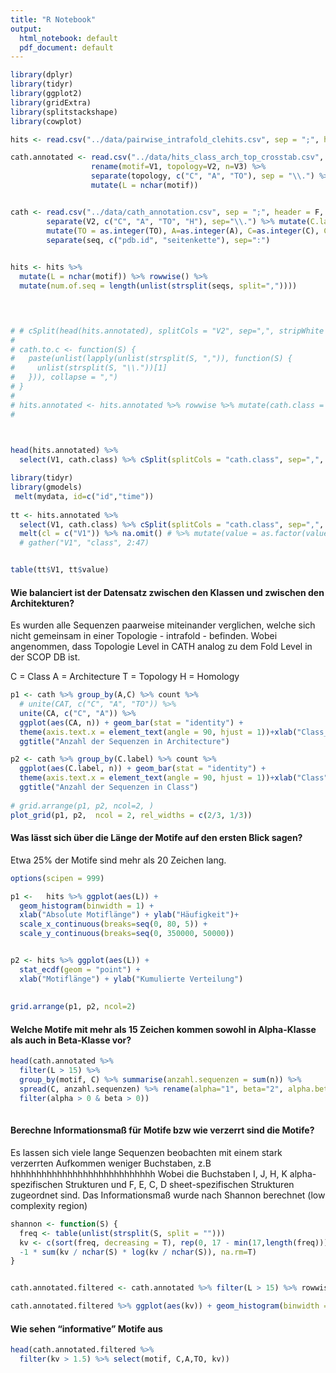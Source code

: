 ```yaml
---
title: "R Notebook"
output:
  html_notebook: default
  pdf_document: default
---
```



```r

library(dplyr)
library(tidyr)
library(ggplot2)
library(gridExtra)
library(splitstackshape)
library(cowplot)

hits <- read.csv("../data/pairwise_intrafold_clehits.csv", sep = ";", header = F, stringsAsFactors = F) %>% rename(motif = V1, seqs = V2)

cath.annotated <- read.csv("../data/hits_class_arch_top_crosstab.csv", sep = ",", header = F, stringsAsFactors = F) %>% 
                  rename(motif=V1, topology=V2, n=V3) %>% 
                  separate(topology, c("C", "A", "TO"), sep = "\\.") %>% 
                  mutate(L = nchar(motif)) 


cath <- read.csv("../data/cath_annotation.csv", sep = ";", header = F, stringsAsFactors = F) %>% rename(seq = V1) %>%
        separate(V2, c("C", "A", "TO", "H"), sep="\\.") %>% mutate(C.label = ifelse(C == 1, "alpha", ifelse(C==2, "beta", ifelse(C==3, "alpha.beta", "other")))) %>% 
        mutate(TO = as.integer(TO), A=as.integer(A), C=as.integer(C), C.label=as.factor(C.label)) %>% 
        separate(seq, c("pdb.id", "seitenkette"), sep=":")
        

hits <- hits %>%
  mutate(L = nchar(motif)) %>% rowwise() %>%
  mutate(num.of.seq = length(unlist(strsplit(seqs, split=","))))
  




```




```r
# # cSplit(head(hits.annotated), splitCols = "V2", sep=",", stripWhite = F) %>% 
# 
# cath.to.c <- function(S) {
#   paste(unlist(lapply(unlist(strsplit(S, ",")), function(S) {
#     unlist(strsplit(S, "\\."))[1]
#   })), collapse = ",")
# }
# 
# hits.annotated <- hits.annotated %>% rowwise %>% mutate(cath.class = cath.to.c(V2))
# 

  
```




```r
head(hits.annotated) %>% 
  select(V1, cath.class) %>% cSplit(splitCols = "cath.class", sep=",", stripWhite = F)
```



```r

library(tidyr)
library(gmodels)
 melt(mydata, id=c("id","time"))
 
tt <- hits.annotated %>% 
  select(V1, cath.class) %>% cSplit(splitCols = "cath.class", sep=",", stripWhite = F) %>% 
  melt(cl = c("V1")) %>% na.omit() # %>% mutate(value = as.factor(value))
  # gather("V1", "class", 2:47)


table(tt$V1, tt$value)


```



#### Wie balanciert ist der Datensatz zwischen den Klassen und zwischen den Architekturen?

Es wurden alle Sequenzen paarweise miteinander verglichen, welche sich nicht gemeinsam in einer Topologie - intrafold - befinden. 
Wobei angenommen, dass Topologie Level in CATH analog zu dem Fold Level in der SCOP DB ist.


 C = Class 
 A = Architecture
 T = Topology
 H = Homology




```r

p1 <- cath %>% group_by(A,C) %>% count %>% 
  # unite(CAT, c("C", "A", "TO")) %>% 
  unite(CA, c("C", "A")) %>% 
  ggplot(aes(CA, n)) + geom_bar(stat = "identity") + 
  theme(axis.text.x = element_text(angle = 90, hjust = 1))+xlab("Class_Architecture")+
  ggtitle("Anzahl der Sequenzen in Architecture")

p2 <- cath %>% group_by(C.label) %>% count %>% 
  ggplot(aes(C.label, n)) + geom_bar(stat = "identity") + 
  theme(axis.text.x = element_text(angle = 90, hjust = 1))+xlab("Class")+
  ggtitle("Anzahl der Sequenzen in Class")
  
# grid.arrange(p1, p2, ncol=2, )
plot_grid(p1, p2,  ncol = 2, rel_widths = c(2/3, 1/3))

```




#### Was lässt sich über die Länge der Motife auf den ersten Blick sagen?
Etwa 25% der Motife sind mehr als 20 Zeichen lang. 
```r

options(scipen = 999)

p1 <-   hits %>% ggplot(aes(L)) +
  geom_histogram(binwidth = 1) +
  xlab("Absolute Motiflänge") + ylab("Häufigkeit")+
  scale_x_continuous(breaks=seq(0, 80, 5)) + 
  scale_y_continuous(breaks=seq(0, 350000, 50000))


p2 <- hits %>% ggplot(aes(L)) + 
  stat_ecdf(geom = "point") +
  xlab("Motiflänge") + ylab("Kumulierte Verteilung")
  
  
grid.arrange(p1, p2, ncol=2)

```



#### Welche Motife mit mehr als 15 Zeichen kommen sowohl in Alpha-Klasse als auch in Beta-Klasse vor?
```r

head(cath.annotated %>% 
  filter(L > 15) %>% 
  group_by(motif, C) %>% summarise(anzahl.sequenzen = sum(n)) %>% 
  spread(C, anzahl.sequenzen) %>% rename(alpha="1", beta="2", alpha.beta="3", other="4") %>% 
  filter(alpha > 0 & beta > 0))
  

```




#### Berechne Informationsmaß für Motife  bzw  wie verzerrt sind die Motife?
Es lassen sich viele lange Sequenzen beobachten mit einem stark verzerrten Aufkommen weniger Buchstaben,
z.B hhhhhhhhhhhhhhhhhhhhhhhhhhhh 
Wobei die Buchstaben I, J, H, K alpha-spezifischen Strukturen  und F, E, C, D sheet-spezifischen Strukturen zugeordnet sind.
Das Informationsmaß wurde nach Shannon berechnet (low complexity region) 
```r

shannon <- function(S) {
  freq <- table(unlist(strsplit(S, split = "")))
  kv <- c(sort(freq, decreasing = T), rep(0, 17 - min(17,length(freq))))
  -1 * sum(kv / nchar(S) * log(kv / nchar(S)), na.rm=T)
}


cath.annotated.filtered <- cath.annotated %>% filter(L > 15) %>% rowwise %>% mutate(kv = tryCatch(shannon(motif), error = function(e) -1))

cath.annotated.filtered %>% ggplot(aes(kv)) + geom_histogram(binwidth = 0.05) + scale_x_continuous(breaks = seq(0,3,0.2)) + ggtitle("Häufigkeitsverteilung des Informationsmaßes nach Shannon")


```



#### Wie sehen "informative" Motife aus 
```r

head(cath.annotated.filtered %>% 
  filter(kv > 1.5) %>% select(motif, C,A,TO, kv))
  

```


```r



```


